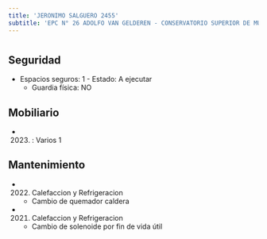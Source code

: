 ```yaml
---
title: 'JERONIMO SALGUERO 2455'
subtitle: 'EPC N° 26 ADOLFO VAN GELDEREN - CONSERVATORIO SUPERIOR DE MÚSICA MANUEL DE FALLA - ANEXO 2 - JIC N° 09/01°'
---
```


#


## Seguridad

*  Espacios seguros: 1 - Estado: A ejecutar 
    + Guardia física: NO





## Mobiliario

*  (2023) : Varios 1 





## Mantenimiento

*  (2022) Calefaccion y Refrigeracion 
    + Cambio de quemador caldera

*  (2021) Calefaccion y Refrigeracion 
    + Cambio de solenoide por fin de vida útil



